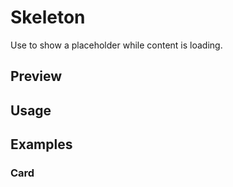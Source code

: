 

<Meta of={SkeletonStories} />

# Skeleton

Use to show a placeholder while content is loading.

## Preview

<Canvas of={SkeletonStories.Default} />

## Usage



<Source code={importCode} language="ts" dark />
<Source code={usageCode} language="tsx" dark />

## Examples

### Card

<Canvas of={SkeletonStories.Card} />
